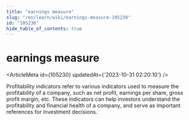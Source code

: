 ```yaml
---
title: "earnings measure"
slug: "/en/learn/wiki/earnings-measure-105230"
id: "105230"
hide_table_of_contents: true
---
```



# earnings measure

<ArticleMeta id={105230} updatedAt={'2023-10-31 02:20:10'} />
<div className='border-solid border-b border-t-0 my-4 border-[var(--ifm-color-gray-300)]' />

Profitability indicators refer to various indicators used to measure the profitability of a company, such as net profit, earnings per share, gross profit margin, etc. These indicators can help investors understand the profitability and financial health of a company, and serve as important references for investment decisions.
